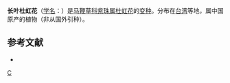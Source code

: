 {{Infraspeciesbox
| image = 
| image_caption = 
| status = 
| status_system = 
| genus = Callicarpa 
| species = formosana
| varietas = longifolia
| authority = Suzuki
}}

'''长叶杜虹花'''（[[学名|学名]]：{{lang|la|''Callicarpa formosana'' var. ''longifolia''}}）是[[马鞭草科|马鞭草科]][[紫珠属|紫珠属]][[杜虹花|杜虹花]]的[[变种|变种]]。分布在[[台湾|台湾]]等地，属中国原产的植物（非从国外引种）。

== 参考文献 ==
<div class="references-small">
* {{cite web| url =http://www.bioinfo.cn/db05/KmzwSpecies.php?action=view&id=30782| title =长叶杜虹花| work =《中国高等植物数据库全库》| publisher =中国科学院微生物研究所| author =昆明植物研究所| accessdate =2009-02-26| deadurl =yes| archiveurl =https://web.archive.org/web/20160305012056/http://www.bioinfo.cn/db05/KmzwSpecies.php?action=view&id=30782| archivedate =2016-03-05}}
</div>

{{Taxonbar}}

[[Category:紫珠属|C]]